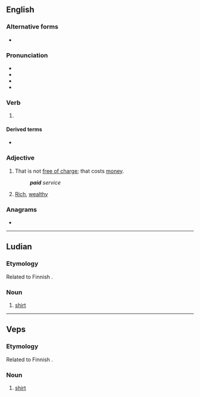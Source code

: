 ==English==

===Alternative forms===
* {{l|en|payed}} {{qualifier|archaic}}

===Pronunciation===
* {{IPA|/ˈpeɪd/|lang=en}}
* {{audio|en-us-paid.ogg|Audio (US)|lang=en}}
* {{rhymes|eɪd|lang=en}}
* {{homophones|lang=en|payed}}

===Verb===
{{head|en|verb form}}

# {{en-past of|pay}}

====Derived terms====
* {{l|en|low-paid}}

===Adjective===
{{en-adj|-}}

# That is not [[free of charge]]; that costs [[money]].
#: {{syn|en|nonfree}}
#: '''''paid''' service''
# {{lb|en|slang}} [[rich|Rich]], [[wealthy]]

===Anagrams===
* {{anagrams|en|a=adip|DIPA|PADI|apid|iPad}}

----

==Ludian==

===Etymology===
Related to Finnish {{m|fi|paita}}.

===Noun===
{{head|lud|noun}}

# [[shirt]]

----

==Veps==

===Etymology===
Related to Finnish {{m|fi|paita}}.

===Noun===
{{head|vep|noun}}

# [[shirt]]